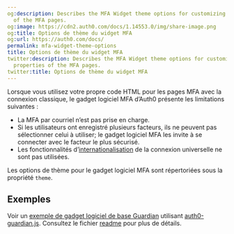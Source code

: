 ```yaml
---
og:description: Describes the MFA Widget theme options for customizing the theme properties
  of the MFA pages.
og:image: https://cdn2.auth0.com/docs/1.14553.0/img/share-image.png
og:title: Options de thème du widget MFA
og:url: https://auth0.com/docs/
permalink: mfa-widget-theme-options
title: Options de thème du widget MFA
twitter:description: Describes the MFA Widget theme options for customizing the theme
  properties of the MFA pages.
twitter:title: Options de thème du widget MFA
---
```


Lorsque vous utilisez votre propre code HTML pour les pages MFA avec la connexion classique, le gadget logiciel MFA d’Auth0 présente les limitations suivantes :

* La MFA par courriel n’est pas prise en charge.
* Si les utilisateurs ont enregistré plusieurs facteurs, ils ne peuvent pas sélectionner celui à utiliser; le gadget logiciel MFA les invite à se connecter avec le facteur le plus sécurisé.
* Les fonctionnalités d’[internationalisation](/brand-and-customize/internationalization-and-localization/universal-login-internationalization) de la connexion universelle ne sont pas utilisées.

Les options de thème pour le gadget logiciel MFA sont répertoriées sous la propriété `theme`.



## Exemples



Voir un [exemple de gadget logiciel de base Guardian](https://github.com/auth0/auth0-guardian.js/blob/master/example/basic_widget.html) utilisant [auth0-guardian.js](https://github.com/auth0/auth0-guardian.js). Consultez le fichier [readme](https://github.com/auth0/auth0-guardian.js/tree/master/example) pour plus de détails.